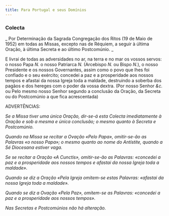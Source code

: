 ```yaml
---
title: Para Portugal e seus Domínios
---
```


### Colecta

_ Por Determinação da Sagrada Congregação dos Ritos (19 de Maio de 1952) em todas as Missas, excepto nas de Réquiem, a seguir à última Oração, à última Secreta e ao último Postcomúnio. _

E livrai de todas as adversidades no ar, na terra e no mar os vossos servos: o nosso Papa <em>N.</em> o nosso Patriarca <em>N.</em> (Arcebispo <em>N.</em> ou Bispo <em>N.</em>), o nosso Presidente e os nossos Governantes, assim como o povo que lhes foi confiado e o seu exército; concedei a paz e a prosperidade aos nossos tempos e afastai da nossa Igreja toda a maldade, destruindo a soberba dos pagãos e dos hereges com o poder da vossa dextra. (Por nosso Senhor <em>&c.</em> ou Pelo mesmo nosso Senhor segundo a conclusão da Oração, da Secreta ou do Postcomúnio a que fica acrescentada)

ADVERTÊNCIAS:

<em>
Se a Missa tiver uma única Oração, dir-se-á esta Colecta imediatamente à Oração e sob a mesma e única conclusão; o mesmo quanto à Secreta e Postcomúnio.

Quando na Missa se recitar a Ovação «Pelo Papa», omitir-se-ão as Palavras «o nosso Papa»; o mesmo quanto ao nome do Antístite, quando a Sé Diocesana estiver vaga.

Se se recitar a Oração «A Cunctis», omitir-se-ão as Palavras: «concedei a paz e a prosperidade aos nossos tempos e afastai da nossa Igreja toda a maldade».

Quando se diz a Oração «Pela Igreja omitem-se estas Palavras: «afastai da nossa Igreja toda a maldade».

Quando se diz a Ovação «Pela Paz», omitem-se as Palavras: «concedei a paz e a prosperidade aos nossos tempos».

Nas Secretas e Postcomúnios não há alteração.

</em>
